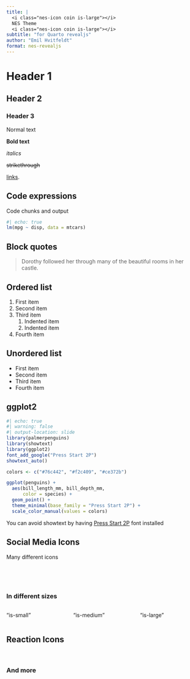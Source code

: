 ```yaml
---
title: |
  <i class="nes-icon coin is-large"></i>
  NES Theme
  <i class="nes-icon coin is-large"></i>
subtitle: "for Quarto revealjs"
author: "Emil Hvitfeldt"
format: nes-revealjs
---
```


# Header 1

## Header 2

### Header 3

Normal text

**Bold text**

*italics*

~~strikethrough~~

[links](https://www.xaringan.gallery/).

## Code expressions

Code chunks and output

```r
#| echo: true
lm(mpg ~ disp, data = mtcars)
```

## Block quotes

> Dorothy followed her through many of the beautiful rooms in her
> castle.

## Ordered list

1.  First item
2.  Second item
3.  Third item
    1.  Indented item
    2.  Indented item
4.  Fourth item

## Unordered list

-   First item
-   Second item
-   Third item
-   Fourth item

## ggplot2

```r
#| echo: true
#| warning: false
#| output-location: slide
library(palmerpenguins)
library(showtext)
library(ggplot2)
font_add_google("Press Start 2P")
showtext_auto()

colors <- c("#76c442", "#f2c409", "#ce372b")

ggplot(penguins) +
  aes(bill_length_mm, bill_depth_mm,
      color = species) +
  geom_point() +
  theme_minimal(base_family = "Press Start 2P") +
  scale_color_manual(values = colors)
```

You can avoid showtext by having [Press Start
2P](https://fonts.google.com/specimen/Press+Start+2P) font installed

## Social Media Icons

Many different icons

<i class="nes-icon twitter is-large"></i>
<i class="nes-icon facebook is-large"></i>
<i class="nes-icon instagram is-large"></i>
<i class="nes-icon github is-large"></i>
<i class="nes-icon google is-large"></i>
<i class="nes-icon gmail is-large"></i>
<i class="nes-icon medium is-large"></i>
<i class="nes-icon linkedin is-large"></i>
<i class="nes-icon twitch is-large"></i>
<i class="nes-icon youtube is-large"></i>
<i class="nes-icon reddit is-large"></i>
<i class="nes-icon whatsapp is-large"></i>

<br>

<br>

### In different sizes

::: columns
::: {.column width="33%"}
"is-small"

<i class="nes-icon twitter is-small"></i>
:::

::: {.column width="33%"}
"is-medium"

<i class="nes-icon twitter is-medium"></i>
:::

::: {.column width="33%"}
"is-large"

<i class="nes-icon twitter is-large"></i>
:::
:::

## Reaction Icons

<i class="nes-icon is-large heart"></i>
<i class="nes-icon is-large is-half heart"></i>
<i class="nes-icon is-large is-transparent heart"></i>
<i class="nes-icon is-large heart is-empty"></i>

<i class="nes-icon is-large star"></i>
<i class="nes-icon is-large star is-half"></i>
<i class="nes-icon is-large star is-transparent"></i>
<i class="nes-icon is-large star is-empty"></i>

<i class="nes-icon is-large like"></i>
<i class="nes-icon is-large like is-empty"></i>

<br>

### And more

<i class="nes-icon close is-large"></i>
<i class="nes-icon trophy is-large"></i>
<i class="nes-icon coin is-large"></i>
